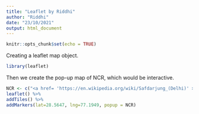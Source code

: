 ```yaml
---
title: "Leaflet by Riddhi"
author: "Riddhi"
date: "23/10/2021"
output: html_document
---
```


```r
knitr::opts_chunk$set(echo = TRUE)
```

Creating a leaflet map object.
```r
library(leaflet)

```


Then we create the pop-up map of NCR, which would be interactive.
```r
NCR <- c("<a href= 'https://en.wikipedia.org/wiki/Safdarjung_(Delhi)' >Safdarjung in Delhi</a>")
leaflet() %>%
addTiles() %>%
addMarkers(lat=28.5647, lng=77.1949, popup = NCR)
```
